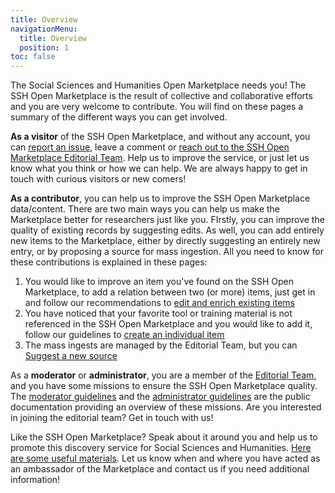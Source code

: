 ```yaml
---
title: Overview
navigationMenu:
  title: Overview
  position: 1
toc: false
---
```


The Social Sciences and Humanities Open Marketplace needs you! The SSH Open Marketplace is the
result of collective and collaborative efforts and you are very welcome to contribute. You will find
on these pages a summary of the different ways you can get involved.

**As a visitor** of the SSH Open Marketplace, and without any account, you can
[report an issue](/contact), leave a comment or
[reach out to the SSH Open Marketplace Editorial Team](/about/team). Help us to improve the service,
or just let us know what you think or how we can help. We are always happy to get in touch with
curious visitors or new comers!

**As a contributor**, you can help us to improve the SSH Open Marketplace data/content. There are
two main ways you can help us make the Marketplace better for researchers just like you. FIrstly,
you can improve the quality of existing records by suggesting edits. As well, you can add entirely
new items to the Marketplace, either by directly suggesting an entirely new entry, or by proposing a
source for mass ingestion. All you need to know for these contributions is explained in these pages:

1. You would like to improve an item you've found on the SSH Open Marketplace, to add a relation
   between two (or more) items, just get in and follow our recommendations to
   [edit and enrich existing items](/contribute/enrich-an-individual-item)
2. You have noticed that your favorite tool or training material is not referenced in the SSH Open
   Marketplace and you would like to add it, follow our guidelines to
   [create an individual item](/contribute/create-an-individual-item)
3. The mass ingests are managed by the Editorial Team, but you can
   [Suggest a new source](/about/data-population#inclusion-criteria)

As a **moderator** or **administrator**, you are a member of the [Editorial Team](/about/team), and
you have some missions to ensure the SSH Open Marketplace quality. The
[moderator guidelines](/contribute/moderator-guidelines) and the
[administrator guidelines](/contribute/administrator-guidelines) are the public documentation
providing an overview of these missions. Are you interested in joining the editorial team? Get in
touch with us!

Like the SSH Open Marketplace? Speak about it around you and help us to promote this discovery
service for Social Sciences and Humanities.
[Here are some useful materials](/about/service#communication-kit). Let us know when and where you
have acted as an ambassador of the Marketplace and contact us if you need additional information!
